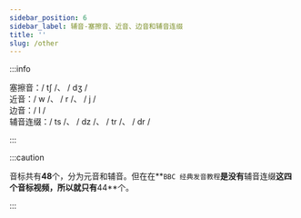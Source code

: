 ```yaml
---
sidebar_position: 6
sidebar_label: 辅音-塞擦音、近音、边音和辅音连缀
title: ''
slug: /other
---
```



<Tabs className="unique-tabs flex-row-center">
  <TabItem value="yingyutu" label="英语兔">
    <SymbolVideo data={otherConsonant} mode={YINGTUYU_MODE}></SymbolVideo>
  </TabItem>
  <TabItem value="bbc" label="BBC发音">
    <SymbolVideo data={bbcOtherConsonant} mode={BBC_MODE}></SymbolVideo>
  </TabItem>
  <TabItem value="both" label="对比">
    <SymbolVideo data={otherConsonant} mode={BOTH_MODE}></SymbolVideo>
  </TabItem>
</Tabs>

:::info

<div>塞擦音：/ tʃ /、 / dʒ /</div>
<div>近音：/ w /、 / r /、 / j /</div>
<div>边音：/ l /</div>
<div>辅音连缀：/ ts /、 / dz /、 / tr /、 / dr /</div>

:::

:::caution

音标共有**48**个，分为元音和辅音。但在在**`BBC 经典发音教程`**是没有**辅音连缀**这四个音标视频，所以就只有**44**个。

:::
